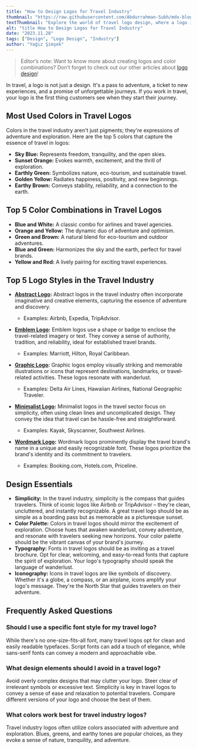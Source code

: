 ```yaml
---
title: "How to Design Logos for Travel Industry"
thumbnail: "https://raw.githubusercontent.com/Abdurrahman-Subh/mdx-blog/main/images/logo-travel.png"
textThumbnail: "Explore the world of travel logo design, where a logo is more than a design—it's a pass to adventure, a ticket to new experiences, and a promise of unforgettable journeys."
alt: "title How to Design Logos for Travel Industry"
date: "2023.11.28"
tags: ["Design", "Logo Design", "Industry"]
author: "Yağız Şimşek"
---
```


<CustomImage
  src="https://raw.githubusercontent.com/Abdurrahman-Subh/mdx-blog/main/images/title-logo-travel.png"
  alt="title How to Design Logos for Travel Industry"
/>

> Editor’s note: Want to know more about creating logos and color combinations? Don’t forget to check out our other articles about [logo design](https://stockimg.ai/blog/logo-design)!

In travel, a logo is not just a design. It's a pass to adventure, a ticket to new experiences, and a promise of unforgettable journeys. If you work in travel, your logo is the first thing customers see when they start their journey.

## Most Used Colors in Travel Logos

Colors in the travel industry aren't just pigments; they're expressions of adventure and exploration. Here are the top 5 colors that capture the essence of travel in logos:

- **Sky Blue:** Represents freedom, tranquility, and the open skies.
- **Sunset Orange:** Evokes warmth, excitement, and the thrill of exploration.
- **Earthly Green:** Symbolizes nature, eco-tourism, and sustainable travel.
- **Golden Yellow:** Radiates happiness, positivity, and new beginnings.
- **Earthy Brown:** Conveys stability, reliability, and a connection to the earth.

## Top 5 Color Combinations in Travel Logos

- **Blue and White:** A classic combo for airlines and travel agencies.
- **Orange and Yellow:** The dynamic duo of adventure and optimism.
- **Green and Brown:** A natural blend for eco-tourism and outdoor adventures.
- **Blue and Green:** Harmonizes the sky and the earth, perfect for travel brands.
- **Yellow and Red:** A lively pairing for exciting travel experiences.

## Top 5 Logo Styles in the Travel Industry

- **[Abstract Logo](https://stockimg.ai/blog/design/how-to-design-abstract-logos):** Abstract logos in the travel industry often incorporate imaginative and creative elements, capturing the essence of adventure and discovery.
  - Examples: Airbnb, Expedia, TripAdvisor.

- **[Emblem Logo](https://stockimg.ai/blog/design/how-to-design-emblem-logos):** Emblem logos use a shape or badge to enclose the travel-related imagery or text. They convey a sense of authority, tradition, and reliability, ideal for established travel brands. 
  - Examples: Marriott, Hilton, Royal Caribbean.

- **[Graphic Logo](https://stockimg.ai/blog/design/how-to-design-graphic-logos):** Graphic logos employ visually striking and memorable illustrations or icons that represent destinations, landmarks, or travel-related activities. These logos resonate with wanderlust.
  - Examples: Delta Air Lines, Hawaiian Airlines, National Geographic Traveler.

- **[Minimalist Logo](https://stockimg.ai/blog/design/how-to-design-minimalist-logos):** Minimalist logos in the travel sector focus on simplicity, often using clean lines and uncomplicated design. They convey the idea that travel can be hassle-free and straightforward.
  - Examples: Kayak, Skyscanner, Southwest Airlines.

- **[Wordmark Logo](https://stockimg.ai/blog/design/how-to-design-wordmark-logos):** Wordmark logos prominently display the travel brand's name in a unique and easily recognizable font. These logos prioritize the brand's identity and its commitment to travelers. 
  - Examples: Booking.com, Hotels.com, Priceline.

## Design Essentials

- **Simplicity:** In the travel industry, simplicity is the compass that guides travelers. Think of iconic logos like Airbnb or TripAdvisor – they're clean, uncluttered, and instantly recognizable. A great travel logo should be as simple as a boarding pass but as memorable as a picturesque sunset.
- **Color Palette:** Colors in travel logos should mirror the excitement of exploration. Choose hues that awaken wanderlust, convey adventure, and resonate with travelers seeking new horizons. Your color palette should be the vibrant canvas of your brand's journey.
- **Typography:** Fonts in travel logos should be as inviting as a travel brochure. Opt for clear, welcoming, and easy-to-read fonts that capture the spirit of exploration. Your logo's typography should speak the language of wanderlust.
- **Iconography:** Icons in travel logos are like symbols of discovery. Whether it's a globe, a compass, or an airplane, icons amplify your logo's message. They're the North Star that guides travelers on their adventure.

## Frequently Asked Questions

### Should I use a specific font style for my travel logo?
While there's no one-size-fits-all font, many travel logos opt for clean and easily readable typefaces. Script fonts can add a touch of elegance, while sans-serif fonts can convey a modern and approachable vibe.

### What design elements should I avoid in a travel logo?
Avoid overly complex designs that may clutter your logo. Steer clear of irrelevant symbols or excessive text. Simplicity is key in travel logos to convey a sense of ease and relaxation to potential travelers. Compare different versions of your logo and choose the best of them.

### What colors work best for travel industry logos?
Travel industry logos often utilize colors associated with adventure and exploration. Blues, greens, and earthy tones are popular choices, as they evoke a sense of nature, tranquility, and adventure.